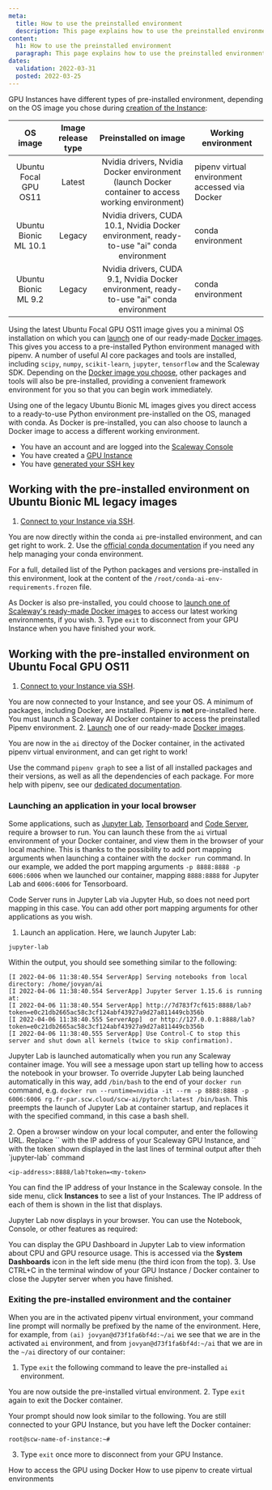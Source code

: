 ```yaml
---
meta:
  title: How to use the preinstalled environment
  description: This page explains how to use the preinstalled environment on a Scaleway Docker image for a GPU Instance
content:
  h1: How to use the preinstalled environment
  paragraph: This page explains how to use the preinstalled environment
dates:
  validation: 2022-03-31
  posted: 2022-03-25
---
```



GPU Instances have different types of pre-installed environment, depending on the OS image you chose during [creation of the Instance](/compute/gpu/how-to/create-manage-gpu-instance):

|        OS image       | Image release type |    Preinstalled on image                                        | Working environment                            |
|:---------------------:|:------------------:|:---------------------------------------------------------------:|------------------------------------------------|
| Ubuntu Focal GPU OS11 | Latest             | Nvidia drivers, Nvidia Docker environment (launch Docker container to access working environment) | pipenv virtual environment accessed via Docker |
| Ubuntu Bionic ML 10.1 | Legacy             | Nvidia drivers, CUDA 10.1, Nvidia Docker environment, ready-to-use "ai" conda environment      | conda environment                              |
| Ubuntu Bionic ML 9.2  | Legacy             | Nvidia drivers, CUDA 9.1, Nvidia Docker environment, ready-to-use "ai" conda environment       | conda environment                              |

Using the latest Ubuntu Focal GPU OS11 image gives you a minimal OS installation on which you can [launch](/compute/gpu/how-to/use-gpu-with-docker) one of our ready-made [Docker images](/compute/gpu/reference-content/docker-images). This gives you access to a pre-installed Python environment managed with pipenv. A number of useful AI core packages and tools are installed, including `scipy`, `numpy`, `scikit-learn`, `jupyter`, `tensorflow` and the Scaleway SDK. Depending on the [Docker image you choose](/compute/gpu/reference-content/docker-images), other packages and tools will also be pre-installed, providing a convenient framework environment for you so that you can begin work immediately.

Using one of the legacy Ubuntu Bionic ML images gives you direct access to a ready-to-use Python environment pre-installed on the OS, managed with conda. As Docker is pre-installed, you can also choose to launch a Docker image to access a different working environment.

<Message type="requirement">

- You have an account and are logged into the [Scaleway Console](https://console.scaleway.com) 
- You have created a [GPU Instance](/compute/gpu/how-to/create-manage-gpu-instance)
- You have [generated your SSH key](/console/my-project/how-to/create-ssh-key/)

</Message>

## Working with the pre-installed environment on Ubuntu Bionic ML legacy images

1. [Connect to your Instance via SSH](/compute/instances/how-to/connect-to-instance/).

  You are now directly within the conda `ai` pre-installed environment, and can get right to work.
2. Use the [official conda documentation](https://docs.conda.io/projects/conda/en/latest/commands.html) if you need any help managing your conda environment.

  <Message type="tip">

  For a full, detailed list of the Python packages and versions pre-installed in this environment, look at the content of the `/root/conda-ai-env-requirements.frozen` file.

  </Message>

  As Docker is also pre-installed, you could choose to [launch one of Scaleway's ready-made Docker images](/compute/gpu/how-to/use-gpu-with-docker) to access our latest working environments, if you wish.
3. Type `exit` to disconnect from your GPU Instance when you have finished your work.

## Working with the pre-installed environment on Ubuntu Focal GPU OS11

1. [Connect to your Instance via SSH](/compute/instances/how-to/connect-to-instance/).

  You are now connected to your Instance, and see your OS. A minimum of packages, including Docker, are installed. Pipenv is **not** pre-installed here. You must launch a Scaleway AI Docker container to access the preinstalled Pipenv environment.
2. [Launch](/compute/gpu/how-to/use-gpu-with-docker) one of our ready-made [Docker images](/compute/gpu/reference-content/docker-images).

  You are now in the `ai` directoy of the Docker container, in the activated pipenv virtual environment, and can get right to work!

  <Message type="tip">

  Use the command `pipenv graph` to see a list of all installed packages and their versions, as well as all the dependencies of each package. For more help with pipenv, see our [dedicated documentation](/compute/gpu/how-to/use-pipenv).

  </Message>

### Launching an application in your local browser

Some applications, such as [Jupyter Lab](https://jupyter.org/), [Tensorboard](https://www.tensorflow.org/tensorboard) and [Code Server](https://code-server.dev/), require a browser to run. You can launch these from the `ai` virtual environment of your Docker container, and view them in the browser of your local machine. This is thanks to the possibility to add port mapping arguments when launching a container with the `docker run` command. In our example, we added the port mapping arguments `-p 8888:8888 -p 6006:6006` when we launched our container, mapping `8888:8888` for Jupyter Lab and `6006:6006` for Tensorboard. 

<Message type="tip">

  Code Server runs in Jupyter Lab via Jupyter Hub, so does not need port mapping in this case. You can add other port mapping arguments for other applications as you wish.

</Message>

1. Launch an application. Here, we launch Jupyter Lab:

  `jupyter-lab`

  Within the output, you should see something similar to the following:

  ```
  [I 2022-04-06 11:38:40.554 ServerApp] Serving notebooks from local directory: /home/jovyan/ai
  [I 2022-04-06 11:38:40.554 ServerApp] Jupyter Server 1.15.6 is running at:
  [I 2022-04-06 11:38:40.554 ServerApp] http://7d783f7cf615:8888/lab?token=e0c21db2665ac58c3cf124abf43927a9d27a811449cb356b
  [I 2022-04-06 11:38:40.555 ServerApp]  or http://127.0.0.1:8888/lab?token=e0c21db2665ac58c3cf124abf43927a9d27a811449cb356b
  [I 2022-04-06 11:38:40.555 ServerApp] Use Control-C to stop this server and shut down all kernels (twice to skip confirmation).
  ```

  <Message type="tip">

  Jupyter Lab is launched automatically when you run any Scaleway container image. You will see a message upon start up telling how to access the notebook in your browser. To override Jupyter Lab being launched automatically in this way, add `/bin/bash` to the end of your `docker run` command, e.g. `docker run --runtime=nvidia -it --rm -p 8888:8888 -p 6006:6006 rg.fr-par.scw.cloud/scw-ai/pytorch:latest /bin/bash`. This preempts the launch of Jupyter Lab at container startup, and replaces it with the specified command, in this case a bash shell.

  </Message>
2. Open a browser window on your local computer, and enter the following URL. Replace `<ip-address>` with the IP address of your Scaleway GPU Instance, and `<my-token>` with the token shown displayed in the last lines of terminal output after theh `jupyter-lab` command

  ```
  <ip-address>:8888/lab?token=<my-token>
  ```

  <Message type="tip">

  You can find the IP address of your Instance in the Scaleway console. In the side menu, click **Instances** to see a list of your Instances. The IP address of each of them is shown in the list that displays.

  </Message>

  Jupyter Lab now displays in your browser. You can use the Notebook, Console, or other features as required:

  <Lightbox src="scaleway-jupyter-lab.webp" alt="" />

  You can display the GPU Dashboard in Jupyter Lab to view information about CPU and GPU resource usage. This is accessed via the **System Dashboards** icon in the left side menu (the third icon from the top).
3. Use CTRL+C in the terminal window of your GPU Instance / Docker container to close the Jupyter server when you have finished.

### Exiting the pre-installed environment and the container

When you are in the activated pipenv virtual environment, your command line prompt will normally be prefixed by the name of the environment. Here, for example, from `(ai) jovyan@d73f1fa6bf4d:~/ai` we see that we are in the activated `ai` environment, and from `jovyan@d73f1fa6bf4d:~/ai` that we are in the `~/ai` directory of our container:

1. Type `exit` the following command to leave the pre-installed `ai` environment.

  You are now outside the pre-installed virtual environment.
2. Type `exit` again to exit the Docker container.

  Your prompt should now look similar to the following. You are still connected to your GPU Instance, but you have left the Docker container:

  ```
  root@scw-name-of-instance:~#
  ```
3. Type `exit` once more to disconnect from your GPU Instance.

<Navigation title="See Also">
  <PreviousButton to="/compute/gpu/how-to/use-gpu-with-docker/">How to access the GPU using Docker</PreviousButton>
  <NextButton to="/compute/gpu/how-to/use-pipenv">How to use pipenv to create virtual environments</NextButton>
</Navigation>
